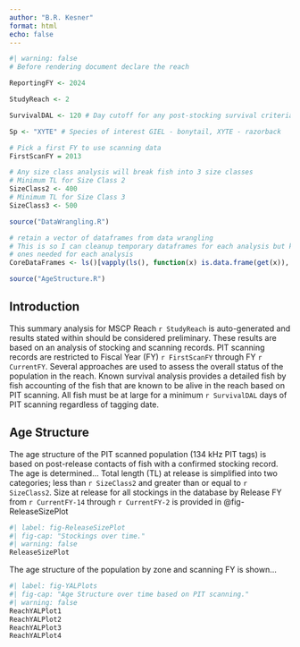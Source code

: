```yaml
---
author: "B.R. Kesner"
format: html
echo: false
---
```


```r
#| warning: false
# Before rendering document declare the reach

ReportingFY <- 2024

StudyReach <- 2

SurvivalDAL <- 120 # Day cutoff for any post-stocking survival criteria

Sp <- "XYTE" # Species of interest GIEL - bonytail, XYTE - razorback

# Pick a first FY to use scanning data
FirstScanFY = 2013

# Any size class analysis will break fish into 3 size classes
# Minimum TL for Size Class 2
SizeClass2 <- 400
# Minimum TL for Size Class 3
SizeClass3 <- 500

source("DataWrangling.R")

# retain a vector of dataframes from data wrangling
# This is so I can cleanup temporary dataframes for each analysis but keep the 
# ones needed for each analysis
CoreDataFrames <- ls()[vapply(ls(), function(x) is.data.frame(get(x)), logical(1))]

source("AgeStructure.R")

```
## Introduction

This summary analysis for MSCP Reach `r StudyReach` is auto-generated and results stated within should be considered preliminary.  These results are based on an analysis of stocking and scanning records.  PIT scanning records are restricted to  Fiscal Year (FY) `r FirstScanFY` through FY `r CurrentFY`.  Several approaches are used to assess the overall status of the population in the reach.  Known survival analysis provides a detailed fish by fish accounting of the fish that are known to be alive in the reach based on PIT scanning.  All fish must be at large for a minimum `r SurvivalDAL` days of PIT scanning regardless of tagging date.    

## Age Structure

The age structure of the PIT scanned population (134 kHz PIT tags) is based on post-release contacts of fish with a confirmed stocking record.  The age is determined...  Total length (TL) at release is simplified into two categories; less than `r SizeClass2` and greater than or equal to `r SizeClass2`.  Size at release for all stockings in the database by Release FY from `r CurrentFY-14` through `r CurrentFY-2` is provided in @fig-ReleaseSizePlot

```r
#| label: fig-ReleaseSizePlot
#| fig-cap: "Stockings over time."
#| warning: false
ReleaseSizePlot

```

The age structure of the population by zone and scanning FY is shown...

```r
#| label: fig-YALPlots
#| fig-cap: "Age Structure over time based on PIT scanning."
#| warning: false
ReachYALPlot1
ReachYALPlot2
ReachYALPlot3
ReachYALPlot4

```

